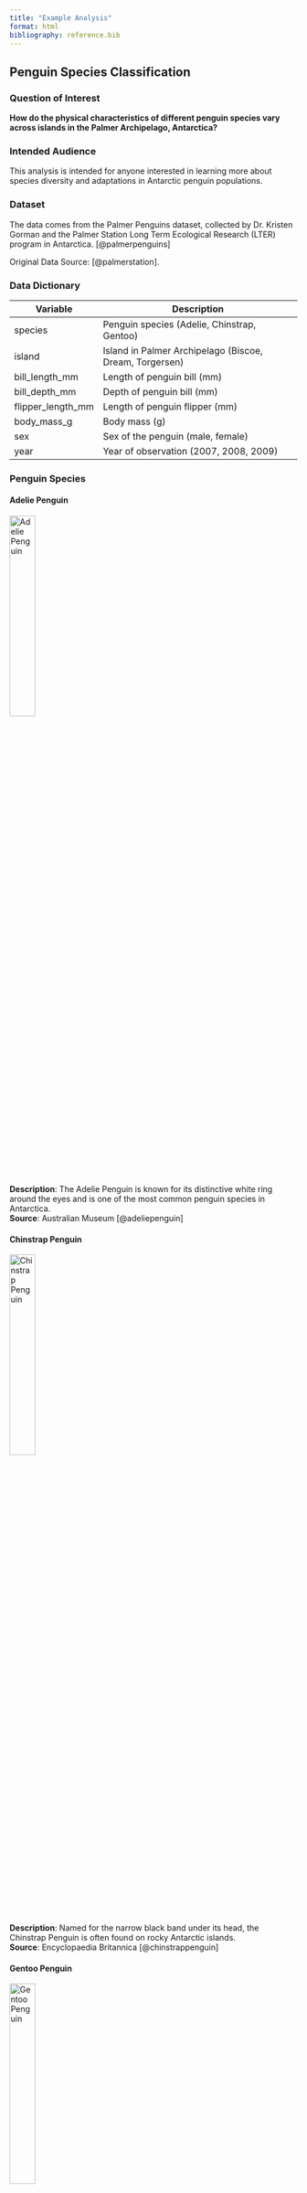 ```yaml
---
title: "Example Analysis"
format: html
bibliography: reference.bib
---
```


## Penguin Species Classification

### Question of Interest
**How do the physical characteristics of different penguin species vary across islands in the Palmer Archipelago, Antarctica?**    

::: callout-note
### Intended Audience
This analysis is intended for anyone interested in learning more about species diversity and adaptations in Antarctic penguin populations.
:::

### Dataset 
The data comes from the Palmer Penguins dataset, collected by Dr. Kristen Gorman and the Palmer Station Long Term Ecological Research (LTER) program in Antarctica. [@palmerpenguins]

Original Data Source: [@palmerstation].


### Data Dictionary

| Variable         | Description                                    |
|------------------|------------------------------------------------|
| species          | Penguin species (Adelie, Chinstrap, Gentoo)    |
| island           | Island in Palmer Archipelago (Biscoe, Dream, Torgersen) |
| bill_length_mm   | Length of penguin bill (mm)                    |
| bill_depth_mm    | Depth of penguin bill (mm)                     |
| flipper_length_mm| Length of penguin flipper (mm)                 |
| body_mass_g      | Body mass (g)                                  |
| sex              | Sex of the penguin (male, female)              |
| year             | Year of observation (2007, 2008, 2009)         |

### Penguin Species

#### Adelie Penguin
![Adelie Penguin](adelie.jpg){width=30%}  
**Description**: The Adelie Penguin is known for its distinctive white ring around the eyes and is one of the most common penguin species in Antarctica.  
**Source**: Australian Museum [@adeliepenguin]

#### Chinstrap Penguin
![Chinstrap Penguin](Chinstrap.jpg){width=30%}  
**Description**: Named for the narrow black band under its head, the Chinstrap Penguin is often found on rocky Antarctic islands.  
**Source**: Encyclopaedia Britannica [@chinstrappenguin]

#### Gentoo Penguin
![Gentoo Penguin](Gentoo.jpg){width=30%}  
**Description**: Recognizable by its bright orange bill and white stripe across the head, the Gentoo Penguin is the fastest underwater swimmer of all penguins.  
**Source**: GRID-Arendal [@gentoopenguin]


```r
library(dplyr)
library(tidyr)
library(ggplot2)
library(palmerpenguins)
library(knitr)
library(kableExtra)
library(viridis)
```

::: callout-tip
## What Each Package Does
- **dplyr**: Used for data manipulation, providing functions to filter, mutate, and summarize data efficiently.
- **tidyr**: Helps reshape and tidy data, making it easier to organize and analyze in different formats.
- **ggplot2**: Enables creating customizable and professional-quality visualizations for data exploration and presentation.
- **palmerpenguins**: Supplies the penguin dataset, which includes physical measurements of three penguin species.
- **knitr**: Allows for dynamic report generation, making it easy to integrate code and output into a document.
- **kableExtra**: Enhances table formatting in Markdown documents, adding styling options for better presentation.
- **viridis**: Provides color-blind friendly, perceptually uniform color palettes for visualizations.
:::

```r
penguins_clean <- penguins %>%
  drop_na()

penguins_clean <- penguins_clean %>%
  mutate(body_mass_kg = body_mass_g / 1000)

penguins_summary <- penguins_clean %>%
  group_by(species, island) %>%
  summarise(
    avg_bill_length = mean(bill_length_mm),
    avg_bill_depth = mean(bill_depth_mm),
    avg_flipper_length = mean(flipper_length_mm),
    avg_body_mass = mean(body_mass_kg),
    .groups = "drop"
  )

penguins_long <- penguins_clean %>%
  pivot_longer(
    cols = c(bill_length_mm, bill_depth_mm, flipper_length_mm, body_mass_kg),
    names_to = "measurement",
    values_to = "value"
  )
```

::: {.column-margin}
**Note**: The color palette chosen is designed to be colorblind-friendly, making this visualization accessible to a broader audience.
:::

#### Bar Plot of Average Body Mass by Species and Island
```r
ggplot(penguins_summary, aes(x = species, y = avg_body_mass, fill = species)) +
  geom_col(width = 0.6, color = "black") +
  facet_wrap(~ island) +
  scale_fill_viridis_d(option = "plasma", begin = 0.3, end = 0.8, name = "Species") +
  geom_text(aes(label = round(avg_body_mass, 1)), vjust = -2.5, size = 4) + 
  ylim(0, 6) + 
  labs(
    title = "Average Body Mass of Penguin Species by Island",
    subtitle = "Comparison of Adelie, Chinstrap, and Gentoo Penguins across Islands",
    x = "Species",
    y = "Average Body Mass (kg)",
    caption = "Data Source: Palmer Penguins dataset"
  ) +
  theme_minimal(base_size = 15) +
  theme(
    axis.text.x = element_text(angle = 45, hjust = 1)
  )

```
On Biscoe Island, Gentoo penguins exhibit this higher body mass, while Adelie penguins remain around 3.7 kg. On Dream Island, Adelie and Chinstrap penguins share an average body mass of 3.7 kg, and on Torgersen Island, only Adelie penguins are present, with a consistent average body mass of 3.7 kg.

#### Scatter Plot of Bill Length vs. Bill Depth with Linear Trend Lines by Species
```r
ggplot(penguins_clean, aes(x = bill_length_mm, y = bill_depth_mm, color = species)) +
  geom_point(alpha = 0.7) +
  geom_smooth(method = "lm", se = FALSE) +
  scale_color_viridis_d(option = "viridis", name = "Species") +
  labs(
    title = "Bill Length vs. Bill Depth by Species",
    subtitle = "Linear trend lines added for each species",
    x = "Bill Length (mm)",
    y = "Bill Depth (mm)",
    caption = "Data Source: Palmer Penguins dataset"
  ) +
  theme_minimal() 

```
Each species shows a distinct linear trend line, indicating differences in the relationship between bill length and bill depth for each species. Gentoo penguins (in yellow) generally have longer bills with shallower depths, while Adelie penguins (in dark purple) show shorter bill lengths and greater depths. Chinstrap penguins (in teal) lie between these two species in terms of both bill length and depth, following their own positive trend. 

#### Box Plot of Measurements by Species, Faceted by Measurement Type
```r
ggplot(penguins_long, aes(x = species, y = value, fill = species)) +
  geom_boxplot() +
  facet_wrap(~ measurement, scales = "free_y") +
  scale_fill_viridis_d(option = "viridis", name = "Species") +
  labs(
    title = "Distribution of Measurements by Species",
    subtitle = "Faceted by measurement type",
    x = "Penguin Species",
    y = "Values",
    caption = "Data Source: Palmer Penguins dataset"
  ) +
  theme_minimal()
```
For bill depth, Gentoo penguins have the lowest median, while Adelie penguins have a higher median with a broader spread. In terms of bill length, Adelie penguins have the shortest bills, while Gentoo and Chinstrap penguins have similar, longer bill lengths. For body mass, Gentoo penguins have a notably higher median body mass compared to Adelie and Chinstrap penguins. Lastly, in flipper length, Gentoo penguins again stand out with longer flippers, whereas Adelie penguins have the shortest. 

### Summary
The analysis revealed distinct physical characteristics among Gentoo, Adelie, and Chinstrap penguins across islands in the Palmer Archipelago. Body Mass: Gentoo penguins consistently exhibit the highest body mass, notably on Biscoe Island (~5 kg), while Adelie penguins maintain a stable average of ~3.7 kg across Biscoe, Dream, and Torgersen Islands. Bill Length and Depth: Gentoo penguins have longer, shallower bills, Adelie penguins have shorter, deeper bills, and Chinstrap penguins show intermediate characteristics. Other Morphological Traits: Box plots highlighted that Gentoo penguins have the longest flippers, heaviest body mass, and shallowest bill depth; Adelie penguins in most cases share similar traits with Chinstrap penguins, with only one exception that Adelie has a significnat shorter bill length than Chinstrap penguins. These findings contribute to our understanding of penguin morphology.

::: callout-tip
### Ecological Significance
These morphological differences likely reflect adaptations to distinct ecological niches among Gentoo, Adelie, and Chinstrap penguins. Gentoo penguins’ greater body mass and longer flippers may enhance their foraging efficiency, especially on Biscoe Island. Variations in bill characteristics suggest dietary specialization, with each species potentially adapted to different prey or feeding techniques. Such physical distinctions emphasize the role of evolutionary adaptations in reducing interspecies competition and highlight potential resilience or vulnerability to environmental changes, offering valuable insights for conservation efforts in the Antarctic ecosystem.
:::

### Functions Used
**dplyr:** drop_na(), mutate(), group_by(), summarise()   

**tidyr:** pivot_longer()   

**ggplot2:** ggplot(), aes(), geom_col(), geom_point(), geom_smooth(), geom_text(), geom_boxplot(), facet_wrap(), scale_fill_viridis_d(), scale_color_viridis_d(), labs(),theme_minimal(), theme()   
